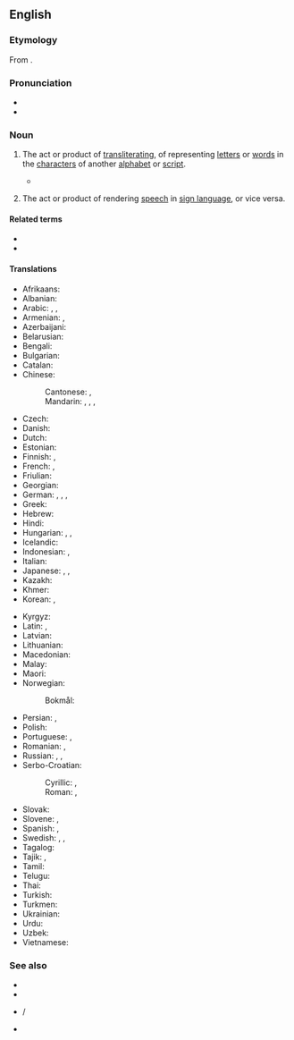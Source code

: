 ==English==
{{wikipedia}}

===Etymology===
From {{af|en|trans-|literation}}.

===Pronunciation===
* {{IPA|en|/ˌtɹænzlɪtəˈɹeɪʃən/}}
* {{rhymes|en|eɪʃən}}

===Noun===
{{en-noun|~}}

# {{lb|en|linguistics|translation studies}} The act or product of [[transliterating]], of representing [[letter]]s or [[word]]s in the [[character]]s of another [[alphabet]] or [[script]].
#* {{quote-journal|1=en|year=2018|author=James Lambert|title=Anglo-Indian slang in dictionaries on historical principles|journal=World Englishes|volume=37|page=251|text=This searching was facilitated by the author's knowledge of the vagaries of Anglo-Indian spelling and the numerous colonial-era '''transliteration''' systems used for loanwords from Indian languages.}}
# {{lb|en|sign language}} The act or product of rendering [[speech]] in [[sign language]], or vice versa.

====Related terms====
* {{l|en|transliterate}}
* {{l|en|transliterator}}

====Translations====
{{trans-top|product of transliterating}}
* Afrikaans: {{t+|af|transliterasie}}
* Albanian: {{t|sq|transliterim|m}}
* Arabic: {{t|ar|نَقْحَرَة|f}}, {{t|ar|كَرْشَنَة|f}}, {{qualifier|romanisation}} {{t|ar|رَوْمَنَة|f}}
* Armenian: {{t+|hy|գրադարձություն}}, {{t+|hy|տառադարձություն}}
* Azerbaijani: {{t|az|transliterasiya}}
* Belarusian: {{t|be|транслітара́цыя|f}}
* Bengali: {{t|bn|প্রতিবর্ণীকরণ}}
* Bulgarian: {{t|bg|транслитера́ция|f}}
* Catalan: {{t+|ca|transliteració|f}}
* Chinese:
*: Cantonese: {{t|yue|譯音}}, {{t|yue|译音|tr=jik6 jam1}}
*: Mandarin: {{t+|cmn|轉寫}}, {{t+|cmn|转写|tr=zhuǎnxiě}}, {{t+|cmn|音譯}}, {{t+|cmn|音译|tr=yīnyì}}
* Czech: {{t|cs|transliterace|f}}
* Danish: {{t+|da|translitteration|c}}
* Dutch: {{t+|nl|transliteratie|f}}
* Estonian: {{t|et|transliteratsioon}}
* Finnish: {{t+|fi|translitterointi}}, {{t+|fi|siirtokirjoitus}}
* French: {{t+|fr|transcription|f}}, {{t+|fr|translittération|f}}
* Friulian: {{t|fur|trasliterazion|f}}
* Georgian: {{t|ka|ტრანსლიტერაცია}}
* German: {{t+|de|Transkription|f}}, {{t+|de|Transliteration|f}}, {{t+|de|Umschrift|m}}, {{t+|de|Umschreibung|f}}
* Greek: {{t+|el|μεταγραμματισμός|m}}
* Hebrew: {{t+|he|תַּעְתִּיק|m|tr=ta'tík}}
* Hindi: {{t|hi|लिप्यन्तरण|m}}
* Hungarian: {{t|hu|átbetűzés}}, {{t|hu|transzliteráció}}, {{t|hu|[[betű]] [[szerinti]] / [[betűnkénti]] [[átírás]]}}
* Icelandic: {{t|is|umritun|f}}
* Indonesian: {{t+|id|alih aksara}}, {{t+|id|transliterasi}}
* Italian: {{t+|it|traslitterazione|f}}
* Japanese: {{qualifier|lexical translation}} {{t|ja|字訳|tr=じやく, jiyaku}}, {{qualifier|phonetical translation}} {{t|ja|音訳|tr=おんやく, on'yaku}}, {{t|ja|翻字|tr=ほんじ, honji}}
* Kazakh: {{t|kk|транслитерация}}
* Khmer: {{t+|km|អក្សរសព្ទ}}
* Korean: {{t+|ko|전자(轉字)}}, {{t+|ko|음역(音譯)}}
{{trans-mid}}
* Kyrgyz: {{t|ky|транслитерация}}
* Latin: {{qualifier|Classical and Vulgar Latin}} {{t|la|transcriptio|f}}, {{qualifier|Modern Latin}} {{t|la|translitteratio|f}}
* Latvian: {{t|lv|transliterācija|f}}
* Lithuanian: {{t|lt|transliteracija|f}}
* Macedonian: {{t|mk|транслитера́ција|f}}
* Malay: {{t+|ms|transliterasi}}
* Maori: {{t|mi|kupu whakawhiti}}
* Norwegian:
*: Bokmål: {{t|nb|transliterasjon|m}}
* Persian: {{t|fa|حرف‌نویسی|tr=harf-nevisi}}, {{t+|fa|نویسه‌گردانی|tr=nevise-gardâni}}
* Polish: {{t+|pl|transliteracja|f}}
* Portuguese: {{t+|pt|transcrição|f}}, {{t+|pt|transliteração|f}}
* Romanian: {{t+|ro|transcripție|f}}, {{t+|ro|transliterație|f}}
* Russian: {{t+|ru|транслитера́ция|f}}, {{t|ru|транслитери́рование|n}}, {{t+|ru|трансли́т|m}}
* Serbo-Croatian:
*: Cyrillic: {{t|sh|транслитера́ција|f}}, {{t|sh|пријеслов|m}}
*: Roman: {{t|sh|transliterácija|f}}, {{t|sh|prijeslov|m}}
* Slovak: {{t|sk|transliterácia|f}}
* Slovene: {{t|sl|prečrkovanje|n}}, {{t|sl|transliteracija|f}}
* Spanish: {{t+|es|transcripción|f}}, {{t+|es|transliteración|f}}
* Swedish: {{t+|sv|translitteration|c}}, {{t|sv|translitterering|c}}, {{t|sv|transkribering|c}}
* Tagalog: {{t|tl|transliterasyon}}
* Tajik: {{t|tg|транслитератсия}}, {{t|tg|нависагардонӣ}}
* Tamil: {{t-needed|ta}}
* Telugu: {{t|te|ప్రతిలేఖనం}}
* Thai: {{t|th|คำทับศัพท์}}
* Turkish: {{t+|tr|transliterasyon}}
* Turkmen: {{t|tk|transliterasiýa}}
* Ukrainian: {{t|uk|транслітера́ція|f}}
* Urdu: {{t+|ur|نقل حرفی|f|tr=naqal harfī}}
* Uzbek: {{t+|uz|transliteratsiya}}
* Vietnamese: {{t|vi|chuyển chữ|alt=sự chuyển chữ}}
{{trans-bottom}}

===See also===
* {{l|en|transcription}}
* {{l|en|Romanization}}
* {{l|en|pronunciation spelling}} / {{l|en|pronunciation respelling}}
* {{l|en|Wiktionary:Transliteration and romanization}}